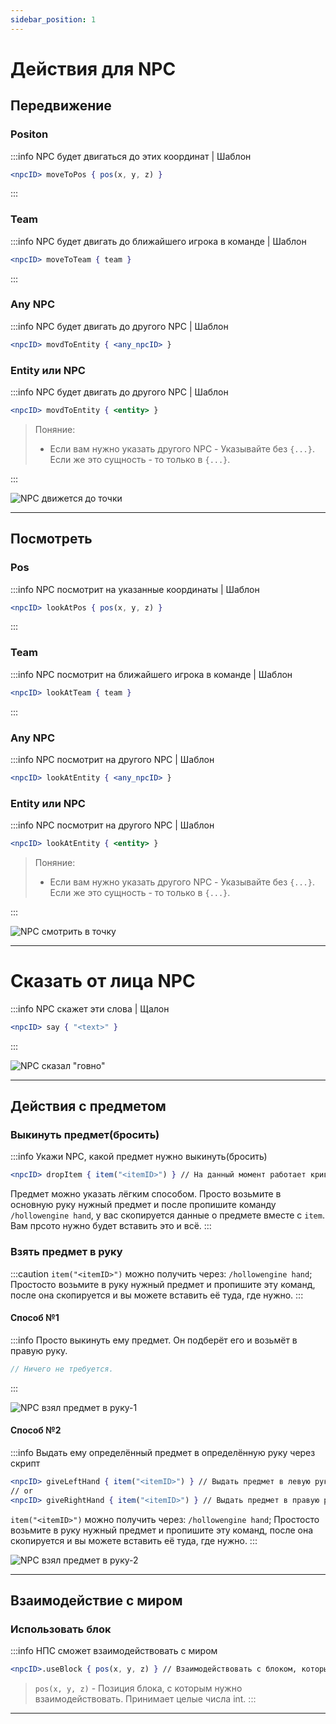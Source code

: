 ```yaml
---
sidebar_position: 1
---
```


# Действия для NPC

## Передвижение

### Positon

:::info NPC будет двигаться до этих координат | Шаблон
```jsx
<npcID> moveToPos { pos(x, y, z) }
```
:::

### Team

:::info NPC будет двигать до ближайшего игрока в команде | Шаблон
```jsx
<npcID> moveToTeam { team }
```
:::


### Any NPC

:::info NPC будет двигать до другого NPC | Шаблон
```jsx
<npcID> movdToEntity { <any_npcID> }
```

### Entity или NPC

:::info NPC будет двигать до другого NPC | Шаблон
```jsx
<npcID> movdToEntity { <entity> }
```
> Поняние:
> - Если вам нужно указать другого NPC - Указывайте без `{...}`. Если же это сущность - то только в `{...}`.

:::

![NPC движется до точки](../../.resourses/npc-move.gif)

---

## Посмотреть

### Pos

:::info NPC посмотрит на указанные координаты | Шаблон
```jsx
<npcID> lookAtPos { pos(x, y, z) }
```
:::

### Team

:::info NPC посмотрит на ближайшего игрока в команде | Шаблон
```jsx
<npcID> lookAtTeam { team }
```
:::


### Any NPC

:::info NPC посмотрит на другого NPC | Шаблон
```jsx
<npcID> lookAtEntity { <any_npcID> }
```

### Entity или NPC

:::info NPC посмотрит на другого NPC | Шаблон
```jsx
<npcID> lookAtEntity { <entity> }
```
> Поняние:
> - Если вам нужно указать другого NPC - Указывайте без `{...}`. Если же это сущность - то только в `{...}`.

:::

![NPC смотрить в точку](../../.resourses/npc-look.gif)

---

# Сказать от лица NPC

:::info NPC скажет эти слова | Щалон
```jsx
<npcID> say { "<text>" }
```
:::

![NPC сказал "говно"](../../.resourses/npc-say.gif)

---

## Действия с предметом

### Выкинуть предмет(бросить)

:::info Укажи NPC, какой предмет нужно выкинуть(бросить)
```jsx
<npcID> dropItem { item("<itemID>") } // На данный момент работает криво, кидает только на Юг. Ждём патча.
```
Предмет можно указать лёгким способом. Просто возьмите в основную руку нужный предмет и после пропишите команду `/hollowengine hand`, у вас скопируется данные о предмете вместе с `item`. Вам прсото нужно будет вставить это и всё.
:::

### Взять предмет в руку

:::caution
`item("<itemID>")` можно получить через: `/hollowengine hand`; Простосто возьмите в руку нужный предмет и пропишите эту команд, после она скопируется и вы можете вставить её туда, где нужно.
:::

#### Способ №1



:::info Просто выкинуть ему предмет. Он подберёт его и возьмёт в правую руку.
```jsx
// Ничего не требуется.
```
:::

![NPC взял предмет в руку-1](../../.resourses/npc-give-item1.gif)


#### Способ №2

:::info Выдать ему определённый предмет в определённую руку через скрипт
```jsx
<npcID> giveLeftHand { item("<itemID>") } // Выдать предмет в левую руку
// or
<npcID> giveRightHand { item("<itemID>") } // Выдать предмет в правую руку
```
`item("<itemID>")` можно получить через: `/hollowengine hand`; Простосто возьмите в руку нужный предмет и пропишите эту команд, после она скопируется и вы можете вставить её туда, где нужно.
:::

![NPC взял предмет в руку-2](../../.resourses/npc-give-item2.gif)

---

## Взаимодействие с миром

### Использовать блок

:::info НПС сможет взаимодействовать с миром
```jsx
<npcID>.useBlock { pos(x, y, z) } // Взаимодействовать с блоком, который находится на координатах x, y, z
```
> `pos(x, y, z)` - Позиция блока, с которым нужно взаимодействовать. Принимает целые числа int.
:::

---
